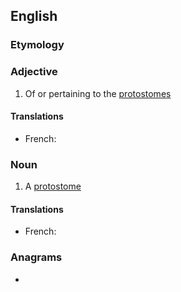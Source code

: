 ==English==

===Etymology===
{{suffix|en|protostome|ian}}

===Adjective===
{{en-adj|-}}

# Of or pertaining to the [[protostome]]s

====Translations====
{{trans-top|of or pertaining to the protostomes}}
* French: {{t+|fr|protostomien}}
{{trans-mid}}
{{trans-bottom}}

===Noun===
{{en-noun}}

# A [[protostome]]

====Translations====
{{trans-top|a protostome}}
* French: {{t+|fr|protostomien|m}}
{{trans-mid}}
{{trans-bottom}}

===Anagrams===
* {{anagrams|en|a=aimnoooprstt|somatotropin}}